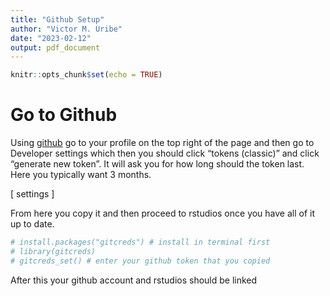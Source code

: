```yaml
---
title: "Github Setup"
author: "Victor M. Uribe"
date: "2023-02-12"
output: pdf_document
---
```



```r
knitr::opts_chunk$set(echo = TRUE)
```


# Go to Github

| Using [github](https://github.com) go to your profile on the top right of the page and then go to Developer settings which then you should click "tokens (classic)" and click "generate new token". It will ask you for how long should the token last. Here you typically want 3 months.


\[\text{github} \rightarrow settings \rightarrow \text{Developer settings} \rightarrow \text{tokens (classic)} \rightarrow \text{Generate new token} \]

From here you copy it and then proceed to rstudios once you have all of it up to date. 

```r
# install.packages("gitcreds") # install in terminal first
# library(gitcreds)
# gitcreds_set() # enter your github token that you copied
```

After this your github account and rstudios should be linked 














